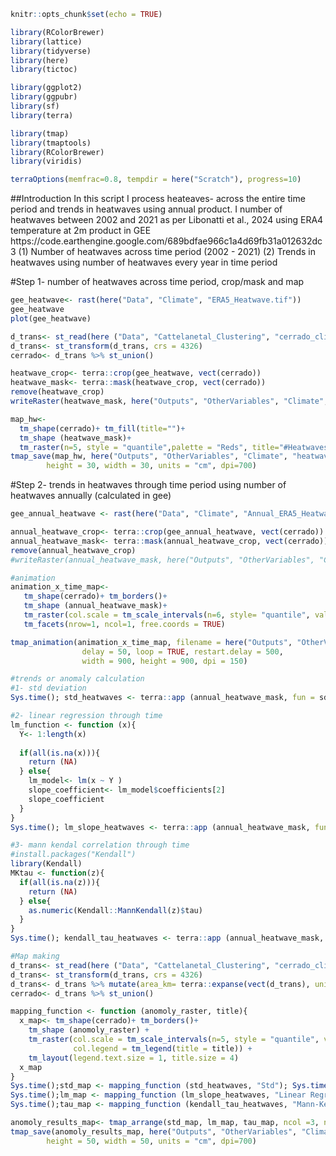 ```r
knitr::opts_chunk$set(echo = TRUE)
```

```r
library(RColorBrewer)
library(lattice)
library(tidyverse)
library(here)
library(tictoc)

library(ggplot2)
library(ggpubr)
library(sf)
library(terra)

library(tmap)
library(tmaptools)
library(RColorBrewer)
library(viridis)

terraOptions(memfrac=0.8, tempdir = here("Scratch"), progress=10)
```
##Introduction
In this script I process heateaves- across the entire time period and trends in heatwaves using annual product.
I number of heatwaves between 2002 and 2021 as per Libonatti et al., 2024 using ERA4 temperature at 2m product in GEE
https://code.earthengine.google.com/689bdfae966c1a4d69fb31a012632dc3
(1) Number of heatwaves across time period (2002 - 2021)
(2) Trends in heatwaves using number of heatwaves every year in time period

#Step 1- number of heatwaves across time period, crop/mask and map
```r
gee_heatwave<- rast(here("Data", "Climate", "ERA5_Heatwave.tif"))
gee_heatwave
plot(gee_heatwave)

d_trans<- st_read(here ("Data", "Cattelanetal_Clustering", "cerrado_climate_zones.shp"))
d_trans<- st_transform(d_trans, crs = 4326)
cerrado<- d_trans %>% st_union()

heatwave_crop<- terra::crop(gee_heatwave, vect(cerrado))
heatwave_mask<- terra::mask(heatwave_crop, vect(cerrado))
remove(heatwave_crop)
writeRaster(heatwave_mask, here("Outputs", "OtherVariables", "Climate", "heatwaves_2002_2021.tif"))

map_hw<-   
  tm_shape(cerrado)+ tm_fill(title="")+
  tm_shape (heatwave_mask)+
  tm_raster(n=5, style = "quantile",palette = "Reds", title="#Heatwaves" ) 
tmap_save(map_hw, here("Outputs", "OtherVariables", "Climate", "heatwaves_2002_2021.png"),
        height = 30, width = 30, units = "cm", dpi=700)

```

#Step 2- trends in heatwaves through time period using number of heatwaves annually (calculated in gee)
```r
gee_annual_heatwave <- rast(here("Data", "Climate", "Annual_ERA5_Heatwave.tif"))

annual_heatwave_crop<- terra::crop(gee_annual_heatwave, vect(cerrado))
annual_heatwave_mask<- terra::mask(annual_heatwave_crop, vect(cerrado))
remove(annual_heatwave_crop)
#writeRaster(annual_heatwave_mask, here("Outputs", "OtherVariables", "Climate", "annual_heatwaves_2002_2021.tif"))

#animation
animation_x_time_map<-
   tm_shape(cerrado)+ tm_borders()+
   tm_shape (annual_heatwave_mask)+
   tm_raster(col.scale = tm_scale_intervals(n=6, style= "quantile", values = "OrRd")) +
   tm_facets(nrow=1, ncol=1, free.coords = TRUE) 

tmap_animation(animation_x_time_map, filename = here("Outputs", "OtherVariables", "Climate", "annual_heatwaves_2002_2021.gif"),
                delay = 50, loop = TRUE, restart.delay = 500,
                width = 900, height = 900, dpi = 150)

#trends or anomaly calculation
#1- std deviation
Sys.time(); std_heatwaves <- terra::app (annual_heatwave_mask, fun = sd); Sys.time()

#2- linear regression through time
lm_function <- function (x){
  Y<- 1:length(x)
  
  if(all(is.na(x))){
    return (NA)
  } else{
    lm_model<- lm(x ~ Y )
    slope_coefficient<- lm_model$coefficients[2]
    slope_coefficient
  }
}
Sys.time(); lm_slope_heatwaves <- terra::app (annual_heatwave_mask, fun = lm_function); Sys.time()

#3- mann kendal correlation through time
#install.packages("Kendall")
library(Kendall)
MKtau <- function(z){
  if(all(is.na(z))){
    return (NA)
  } else{
    as.numeric(Kendall::MannKendall(z)$tau)
  }
} 
Sys.time(); kendall_tau_heatwaves <- terra::app (annual_heatwave_mask, fun = MKtau); Sys.time()

#Map making
d_trans<- st_read(here ("Data", "Cattelanetal_Clustering", "cerrado_climate_zones.shp"))
d_trans<- st_transform(d_trans, crs = 4326)
d_trans<- d_trans %>% mutate(area_km= terra::expanse(vect(d_trans), unit="km"))
cerrado<- d_trans %>% st_union()

mapping_function <- function (anomoly_raster, title){
  x_map<- tm_shape(cerrado)+ tm_borders()+
    tm_shape (anomoly_raster) + 
    tm_raster(col.scale = tm_scale_intervals(n=5, style = "quantile", values = "OrRd"),
              col.legend = tm_legend(title = title)) +
    tm_layout(legend.text.size = 1, title.size = 4) 
  x_map
}
Sys.time();std_map <- mapping_function (std_heatwaves, "Std"); Sys.time()
Sys.time();lm_map <- mapping_function (lm_slope_heatwaves, "Linear Regression"); Sys.time()
Sys.time();tau_map <- mapping_function (kendall_tau_heatwaves, "Mann-Kendall"); Sys.time()

anomoly_results_map<- tmap_arrange(std_map, lm_map, tau_map, ncol =3, nrow= 1) 
tmap_save(anomoly_results_map, here("Outputs", "OtherVariables", "Climate", "anomoly_heatwaves_methods_results.png"),
        height = 50, width = 50, units = "cm", dpi=700)

```
